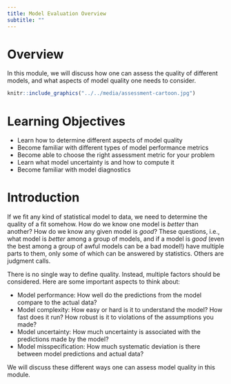 ```yaml
---
title: Model Evaluation Overview
subtitle: ""
---
```



# Overview
In this module, we will discuss how one can assess the quality of different models, and what aspects of model quality one needs to consider.



```r
knitr::include_graphics("../../media/assessment-cartoon.jpg")
```




# Learning Objectives
* Learn how to determine different aspects of model quality
* Become familiar with different types of model performance metrics
* Become able to choose the right assessment metric for your problem
* Learn what model uncertainty is and how to compute it
* Become familiar with model diagnostics



# Introduction

If we fit any kind of statistical model to data, we need to determine the quality of a fit somehow. How do we know one model is _better_ than another? How do we know any given model is _good_? These questions, i.e., what model is _better_ among a group of models, and if a model is _good_ (even the best among a group of awful models can be a bad model!) have multiple parts to them, only some of which can be answered by statistics. Others are judgment calls. 

There is no single way to define quality. Instead, multiple factors should be considered. Here are some important aspects to think about:

* Model performance: How well do the predictions from the model compare to the actual data?
* Model complexity: How easy or hard is it to understand the model? How fast does it run? How robust is it to violations of the assumptions you made?
* Model uncertainty: How much uncertainty is associated with the predictions made by the model?
* Model misspecification: How much systematic deviation is there between model predictions and actual data?


We will discuss these different ways one can assess model quality in this module.





